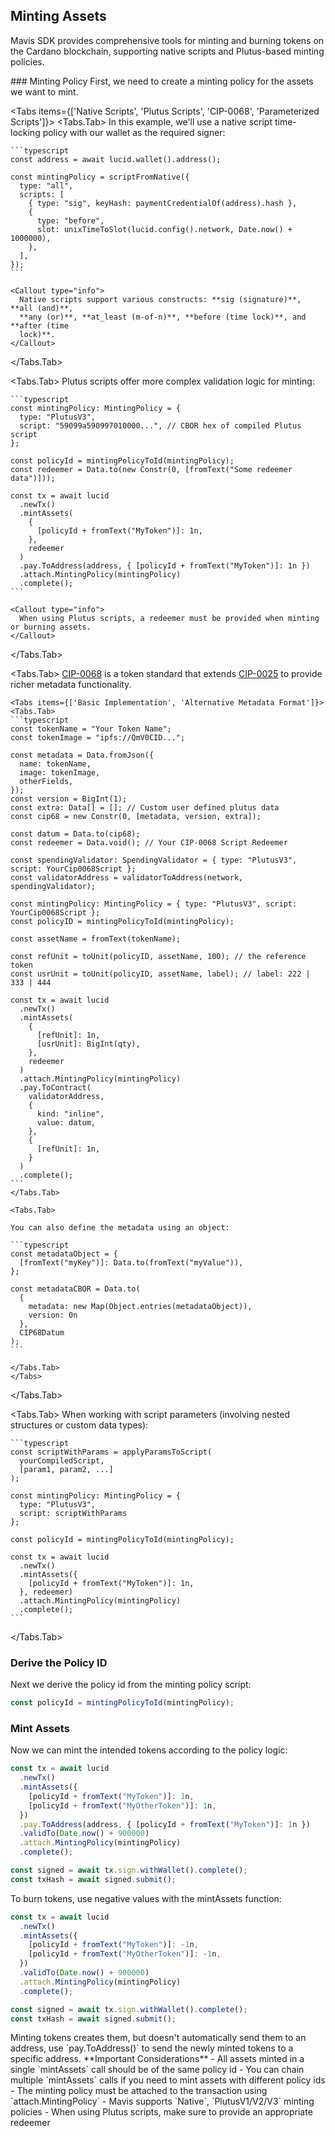 
## Minting Assets

Mavis SDK provides comprehensive tools for minting and burning tokens on the Cardano blockchain, supporting native scripts and Plutus-based minting policies.

<Steps>
### Minting Policy
First, we need to create a minting policy for the assets we want to mint.

<Tabs items={['Native Scripts', 'Plutus Scripts', 'CIP-0068', 'Parameterized Scripts']}>
  <Tabs.Tab>
    In this example, we'll use a native script time-locking policy with our wallet as the required signer:

    ```typescript
    const address = await lucid.wallet().address();

    const mintingPolicy = scriptFromNative({
      type: "all",
      scripts: [
        { type: "sig", keyHash: paymentCredentialOf(address).hash },
        {
          type: "before",
          slot: unixTimeToSlot(lucid.config().network, Date.now() + 1000000),
        },
      ],
    });
    ```

    <Callout type="info">
      Native scripts support various constructs: **sig (signature)**, **all (and)**,
      **any (or)**, **at_least (m-of-n)**, **before (time lock)**, and **after (time
      lock)**.
    </Callout>

  </Tabs.Tab>

  <Tabs.Tab>
    Plutus scripts offer more complex validation logic for minting:

    ```typescript
    const mintingPolicy: MintingPolicy = {
      type: "PlutusV3",
      script: "59099a590997010000...", // CBOR hex of compiled Plutus script
    };

    const policyId = mintingPolicyToId(mintingPolicy);
    const redeemer = Data.to(new Constr(0, [fromText("Some redeemer data")]));

    const tx = await lucid
      .newTx()
      .mintAssets(
        {
          [policyId + fromText("MyToken")]: 1n,
        },
        redeemer
      )
      .pay.ToAddress(address, { [policyId + fromText("MyToken")]: 1n })
      .attach.MintingPolicy(mintingPolicy)
      .complete();
    ```

    <Callout type="info">
      When using Plutus scripts, a redeemer must be provided when minting or burning assets.
    </Callout>

  </Tabs.Tab>

  <Tabs.Tab>
    [CIP-0068](https://github.com/cardano-foundation/CIPs/tree/master/CIP-0068) is a token standard that extends [CIP-0025](https://github.com/cardano-foundation/CIPs/tree/master/CIP-0025) to provide richer metadata functionality.

    <Tabs items={['Basic Implementation', 'Alternative Metadata Format']}>
    <Tabs.Tab>
    ```typescript
    const tokenName = "Your Token Name";
    const tokenImage = "ipfs://QmV0CID...";

    const metadata = Data.fromJson({
      name: tokenName,
      image: tokenImage,
      otherFields,
    });
    const version = BigInt(1);
    const extra: Data[] = []; // Custom user defined plutus data
    const cip68 = new Constr(0, [metadata, version, extra]);

    const datum = Data.to(cip68);
    const redeemer = Data.void(); // Your CIP-0068 Script Redeemer

    const spendingValidator: SpendingValidator = { type: "PlutusV3", script: YourCip0068Script };
    const validatorAddress = validatorToAddress(network, spendingValidator);

    const mintingPolicy: MintingPolicy = { type: "PlutusV3", script: YourCip0068Script };
    const policyID = mintingPolicyToId(mintingPolicy);

    const assetName = fromText(tokenName);

    const refUnit = toUnit(policyID, assetName, 100); // the reference token
    const usrUnit = toUnit(policyID, assetName, label); // label: 222 | 333 | 444

    const tx = await lucid
      .newTx()
      .mintAssets(
        {
          [refUnit]: 1n,
          [usrUnit]: BigInt(qty),
        },
        redeemer
      )
      .attach.MintingPolicy(mintingPolicy)
      .pay.ToContract(
        validatorAddress,
        {
          kind: "inline",
          value: datum,
        },
        {
          [refUnit]: 1n,
        }
      )
      .complete();
    ```
    </Tabs.Tab>

    <Tabs.Tab>

    You can also define the metadata using an object:

    ```typescript
    const metadataObject = {
      [fromText("myKey")]: Data.to(fromText("myValue")),
    };

    const metadataCBOR = Data.to(
      {
        metadata: new Map(Object.entries(metadataObject)),
        version: 0n
      },
      CIP68Datum
    );
    ```

    </Tabs.Tab>
    </Tabs>

  </Tabs.Tab>

  <Tabs.Tab>
    When working with script parameters (involving nested structures or custom data types):

    ```typescript
    const scriptWithParams = applyParamsToScript(
      yourCompiledScript,
      [param1, param2, ...]
    );

    const mintingPolicy: MintingPolicy = {
      type: "PlutusV3",
      script: scriptWithParams
    };

    const policyId = mintingPolicyToId(mintingPolicy);

    const tx = await lucid
      .newTx()
      .mintAssets({
        [policyId + fromText("MyToken")]: 1n,
      }, redeemer)
      .attach.MintingPolicy(mintingPolicy)
      .complete();
    ```

  </Tabs.Tab>
</Tabs>

### Derive the Policy ID

Next we derive the policy id from the minting policy script:

```typescript
const policyId = mintingPolicyToId(mintingPolicy);
```

### Mint Assets

Now we can mint the intended tokens according to the policy logic:

```typescript
const tx = await lucid
  .newTx()
  .mintAssets({
    [policyId + fromText("MyToken")]: 1n,
    [policyId + fromText("MyOtherToken")]: 1n,
  })
  .pay.ToAddress(address, { [policyId + fromText("MyToken")]: 1n })
  .validTo(Date.now() + 900000)
  .attach.MintingPolicy(mintingPolicy)
  .complete();

const signed = await tx.sign.withWallet().complete();
const txHash = await signed.submit();
```

<Callout type="info"> 
To burn tokens, use negative values with the mintAssets function:

```typescript
const tx = await lucid
  .newTx()
  .mintAssets({
    [policyId + fromText("MyToken")]: -1n,
    [policyId + fromText("MyOtherToken")]: -1n,
  })
  .validTo(Date.now() + 900000)
  .attach.MintingPolicy(mintingPolicy)
  .complete();

const signed = await tx.sign.withWallet().complete();
const txHash = await signed.submit();
```

</Callout>
</Steps>

<Callout>
  Minting tokens creates them, but doesn't automatically send them to an
  address, use `pay.ToAddress()` to send the newly minted tokens to a specific
  address.
</Callout>

<Callout type="info">
  **Important Considerations** - All assets minted in a single `mintAssets` call
  should be of the same policy id - You can chain multiple `mintAssets` calls if
  you need to mint assets with different policy ids - The minting policy must be
  attached to the transaction using `attach.MintingPolicy` - Mavis supports
  `Native`, `PlutusV1/V2/V3` minting policies - When using Plutus scripts, make
  sure to provide an appropriate redeemer
</Callout>
